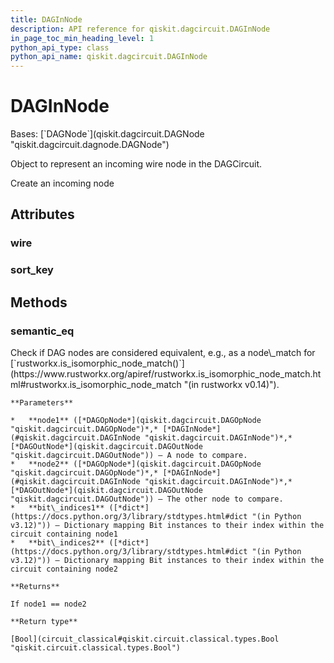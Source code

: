 ```yaml
---
title: DAGInNode
description: API reference for qiskit.dagcircuit.DAGInNode
in_page_toc_min_heading_level: 1
python_api_type: class
python_api_name: qiskit.dagcircuit.DAGInNode
---
```


# DAGInNode

<Class id="qiskit.dagcircuit.DAGInNode" isDedicatedPage={true} github="https://github.com/qiskit/qiskit/tree/stable/0.46/qiskit/dagcircuit/dagnode.py" signature="qiskit.dagcircuit.DAGInNode(wire)" modifiers="class">
  Bases: [`DAGNode`](qiskit.dagcircuit.DAGNode "qiskit.dagcircuit.dagnode.DAGNode")

  Object to represent an incoming wire node in the DAGCircuit.

  Create an incoming node

  ## Attributes

  ### wire

  <Attribute id="qiskit.dagcircuit.DAGInNode.wire" />

  ### sort\_key

  <Attribute id="qiskit.dagcircuit.DAGInNode.sort_key" />

  ## Methods

  ### semantic\_eq

  <Function id="qiskit.dagcircuit.DAGInNode.semantic_eq" signature="semantic_eq(node1, node2, bit_indices1, bit_indices2)" modifiers="static">
    Check if DAG nodes are considered equivalent, e.g., as a node\_match for [`rustworkx.is_isomorphic_node_match()`](https://www.rustworkx.org/apiref/rustworkx.is_isomorphic_node_match.html#rustworkx.is_isomorphic_node_match "(in rustworkx v0.14)").

    **Parameters**

    *   **node1** ([*DAGOpNode*](qiskit.dagcircuit.DAGOpNode "qiskit.dagcircuit.DAGOpNode")*,* [*DAGInNode*](#qiskit.dagcircuit.DAGInNode "qiskit.dagcircuit.DAGInNode")*,* [*DAGOutNode*](qiskit.dagcircuit.DAGOutNode "qiskit.dagcircuit.DAGOutNode")) – A node to compare.
    *   **node2** ([*DAGOpNode*](qiskit.dagcircuit.DAGOpNode "qiskit.dagcircuit.DAGOpNode")*,* [*DAGInNode*](#qiskit.dagcircuit.DAGInNode "qiskit.dagcircuit.DAGInNode")*,* [*DAGOutNode*](qiskit.dagcircuit.DAGOutNode "qiskit.dagcircuit.DAGOutNode")) – The other node to compare.
    *   **bit\_indices1** ([*dict*](https://docs.python.org/3/library/stdtypes.html#dict "(in Python v3.12)")) – Dictionary mapping Bit instances to their index within the circuit containing node1
    *   **bit\_indices2** ([*dict*](https://docs.python.org/3/library/stdtypes.html#dict "(in Python v3.12)")) – Dictionary mapping Bit instances to their index within the circuit containing node2

    **Returns**

    If node1 == node2

    **Return type**

    [Bool](circuit_classical#qiskit.circuit.classical.types.Bool "qiskit.circuit.classical.types.Bool")
  </Function>
</Class>

